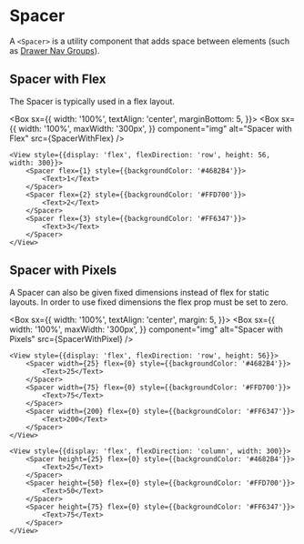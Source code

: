 
# Spacer

A `<Spacer>` is a utility component that adds space between elements (such as [Drawer Nav Groups](/components/drawer-nav-group/examples)).

## Spacer with Flex

The Spacer is typically used in a flex layout.

<Box
  sx={{
    width: '100%',
    textAlign: 'center',
    marginBottom: 5,
  }}>
  <Box
    sx={{
      width: '100%',
      maxWidth: '300px',
    }}
    component="img"
    alt="Spacer with Flex"
    src={SpacerWithFlex}
  />
</Box>

```
<View style={{display: 'flex', flexDirection: 'row', height: 56, width: 300}}>
    <Spacer flex={1} style={{backgroundColor: '#4682B4'}}>
        <Text>1</Text>
    </Spacer>
    <Spacer flex={2} style={{backgroundColor: '#FFD700'}}>
        <Text>2</Text>
    </Spacer>
    <Spacer flex={3} style={{backgroundColor: '#FF6347'}}>
        <Text>3</Text>
    </Spacer>
</View>
```

## Spacer with Pixels

A Spacer can also be given fixed dimensions instead of flex for static layouts. In order to use fixed dimensions the flex prop must be set to zero.

<Box
  sx={{
    width: '100%',
    textAlign: 'center',
    margin: 5,
  }}>
  <Box
    sx={{
      width: '100%',
      maxWidth: '300px',
    }}
    component="img"
    alt="Spacer with Pixels"
    src={SpacerWithPixel}
  />
</Box>

```
<View style={{display: 'flex', flexDirection: 'row', height: 56}}>
    <Spacer width={25} flex={0} style={{backgroundColor: '#4682B4'}}>
        <Text>25</Text>
    </Spacer>
    <Spacer width={75} flex={0} style={{backgroundColor: '#FFD700'}}>
        <Text>75</Text>
    </Spacer>
    <Spacer width={200} flex={0} style={{backgroundColor: '#FF6347'}}>
        <Text>200</Text>
    </Spacer>
</View>

<View style={{display: 'flex', flexDirection: 'column', width: 300}}>
    <Spacer height={25} flex={0} style={{backgroundColor: '#4682B4'}}>
        <Text>25</Text>
    </Spacer>
    <Spacer height={50} flex={0} style={{backgroundColor: '#FFD700'}}>
        <Text>50</Text>
    </Spacer>
    <Spacer height={75} flex={0} style={{backgroundColor: '#FF6347'}}>
        <Text>75</Text>
    </Spacer>
</View>
```
